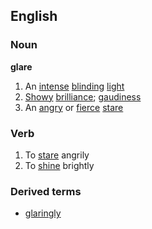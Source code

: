 ==English==

===Noun===
'''glare'''
# An [[intense]] [[blinding]] [[light]]
# [[Showy]] [[brilliance]]; [[gaudiness]]
# An [[angry]] or [[fierce]] [[stare]]

===Verb===
{{en-infl-reg-other-e|glar|e|}}
# To [[stare]] angrily
# To [[shine]] brightly

===Derived terms===
*[[glaringly]]